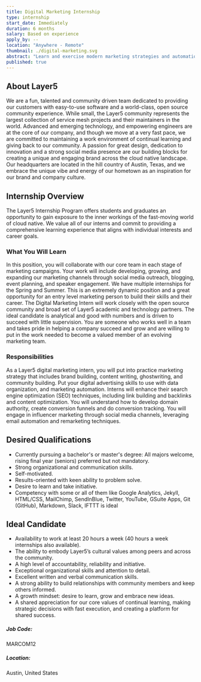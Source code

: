 ```yaml
---
title: Digital Marketing Internship
type: internship
start_date: Immediately
duration: 6 months
salary: Based on experience
apply_by: --
location: "Anywhere - Remote"
thumbnail: ./digital-marketing.svg
abstract: "Learn and exercise modern marketing strategies and automation as a Layer5 Digital Marketing Intern."
published: true
---
```



<CareerWrapper>
  <div className="body-sections">
    <h2 className="body-headers">About Layer5</h2>
    <p>
      We are a fun, talented and community driven team dedicated to providing
      our customers with easy-to-use software and a world-class, open source
      community experience. While small, the Layer5 community represents the
      largest collection of service mesh projects and their maintainers in the
      world. Advanced and emerging technology, and empowering engineers are at
      the core of our company, and though we move at a very fast pace, we are
      committed to maintaining a work environment of continual learning and
      giving back to our community. A passion for great design, dedication to
      innovation and a strong social media presence are our building blocks for
      creating a unique and engaging brand across the cloud native landscape.
      Our headquarters are located in the hill country of Austin, Texas, and we
      embrace the unique vibe and energy of our hometown as an inspiration for
      our brand and company culture.
    </p>
  </div>
  <div className="body-sections">
    <h2 className="body-headers">Internship Overview</h2>
    <p>
      The Layer5 Internship Program offers students and graduates an opportunity
      to gain exposure to the inner workings of the fast-moving world of cloud
      native. We value all of our interns and commit to providing a
      comprehensive learning experience that aligns with individual interests
      and career goals.
    </p>
    <h3>What You Will Learn</h3>
    <p>
      In this position, you will collaborate with our core team in each stage of
      marketing campaigns. Your work will include developing, growing, and
      expanding our marketing channels through social media outreach, blogging,
      event planning, and speaker engagement. We have multiple internships for
      the Spring and Summer. This is an extremely dynamic position and a great
      opportunity for an entry level marketing person to build their skills and
      their career. The Digital Marketing Intern will work closely with the open
      source community and broad set of Layer5 academic and technology partners.
      The ideal candidate is analytical and good with numbers and is driven to
      succeed with little supervision. You are someone who works well in a team
      and takes pride in helping a company succeed and grow and are willing to
      put in the work needed to become a valued member of an evolving marketing
      team.
    </p>
    <h3>Responsibilities</h3>
    <p>
      As a Layer5 digital marketing intern, you will put into practice marketing
      strategy that includes brand building, content writing, ghostwriting, and
      community building. Put your digital advertising skills to use with data
      organization, and marketing automation. Interns will enhance their search
      engine optimization (SEO) techniques, including link building and
      backlinks and content optimization. You will understand how to develop
      domain authority, create conversion funnels and do conversion tracking.
      You will engage in influencer marketing through social media channels,
      leveraging email automation and remarketing techniques.
    </p>
  </div>
  <div className="qualification-section body-sections">
    <Col xs={12} lg={6} className="qualification-col">
      <h2 className="body-headers">Desired Qualifications</h2>
      <ul>
        <li>
          Currently pursuing a bachelor's or master's degree: All majors
          welcome, rising final year (seniors) preferred but not mandatory.
        </li>
        <li>Strong organizational and communication skills.</li>
        <li>Self-motivated.</li>
        <li>Results-oriented with keen ability to problem solve.</li>
        <li>Desire to learn and take initiative.</li>
        <li>
          Competency with some or all of them like Google Analytics, Jekyll,
          HTML/CSS, MailChimp, SendInBlue, Twitter, YouTube, GSuite Apps, Git
          (GitHub), Markdown, Slack, IFTTT is ideal
        </li>
      </ul>
    </Col>
    <Col xs={12} lg={6} className="qualification-col">
      <h2 className="body-headers">Ideal Candidate</h2>
      <ul>
        <li>
          Availability to work at least 20 hours a week (40 hours a week
          internships also available).
        </li>
        <li>
          The ability to embody Layer5’s cultural values among peers and across
          the community.
        </li>
        <li>A high level of accountability, reliability and initiative.</li>
        <li>Exceptional organizational skills and attention to detail.</li>
        <li>Excellent written and verbal communication skills.</li>
        <li>
          A strong ability to build relationships with community members and
          keep others informed.
        </li>
        <li>A growth mindset: desire to learn, grow and embrace new ideas.</li>
        <li>
          A shared appreciation for our core values of continual learning,
          making strategic decisions with fast execution, and creating a
          platform for shared success.
        </li>
      </ul>
    </Col>
  </div>
  <div className="job-details-footer">
    <span>
      <h5>Job Code:</h5>
      <p>MARCOM12</p>
    </span>
    <span>
      <h5>Location:</h5>
      <p>Austin, United States</p>
    </span>
  </div>
  <PositionApply />
</CareerWrapper>
